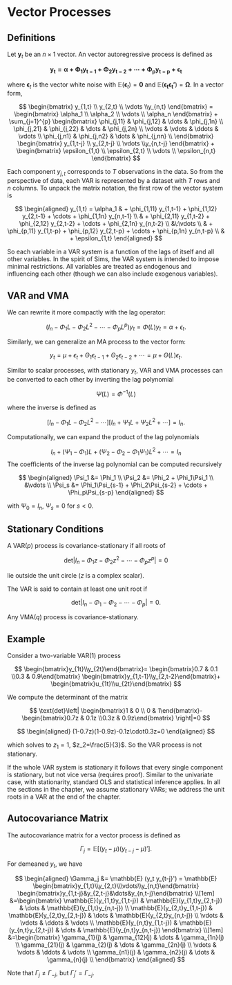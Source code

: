 # Vector Processes

## Definitions

Let $\boldsymbol y_t$ be an $n\times 1$ vector. An vector autoregressive
process is defined as

$$
\boldsymbol{y_t = \alpha + \Phi_1 y_{t-1} + \Phi_2 y_{t-2} +\cdots + \Phi_p y_{t-p} + \epsilon_t}
$$

where $\boldsymbol\epsilon_t$ is the vector white noise with
$\mathbb E(\boldsymbol\epsilon_t)=\boldsymbol 0$ and
$\mathbb E(\boldsymbol{\epsilon_t\epsilon_t'})=\boldsymbol\Omega$. In a
vector form,

$$
\begin{bmatrix}
y_{1,t} \\ y_{2,t} \\ \vdots \\y_{n,t}
\end{bmatrix} = 
\begin{bmatrix}
\alpha_1 \\ \alpha_2 \\ \vdots \\ \alpha_n
\end{bmatrix} +
\sum_{j=1}^{p}
\begin{bmatrix}
\phi_{j,11} & \phi_{j,12} & \dots & \phi_{j,1n} \\
\phi_{j,21} & \phi_{j,22} & \dots & \phi_{j,2n} \\
\vdots & \vdots & \ddots & \vdots \\
\phi_{j,n1} & \phi_{j,n2} & \dots & \phi_{j,nn} \\
\end{bmatrix}
\begin{bmatrix}
y_{1,t-j} \\ y_{2,t-j} \\ \vdots \\y_{n,t-j}
\end{bmatrix} +
\begin{bmatrix}
\epsilon_{1,t} \\ \epsilon_{2,t} \\ \vdots \\ \epsilon_{n,t}
\end{bmatrix}
$$

Each component $y_{j,t}$ corresponds to $T$ observations in the data. So
from the perspective of data, each VAR is represented by a dataset with
$T$ rows and $n$ columns. To unpack the matrix notation, the first row
of the vector system is

$$
\begin{aligned}
y_{1,t} = \alpha_1 
& + \phi_{1,11} y_{1,t-1} + \phi_{1,12} y_{2,t-1} + \cdots + \phi_{1,1n} y_{n,t-1} \\
& + \phi_{2,11} y_{1,t-2} + \phi_{2,12} y_{2,t-2} + \cdots + \phi_{2,1n} y_{n,t-2} \\
&\:\vdots \\
& + \phi_{p,11} y_{1,t-p} + \phi_{p,12} y_{2,t-p} + \cdots + \phi_{p,1n} y_{n,t-p} \\
& + \epsilon_{1,t}
\end{aligned}
$$

So each variable in a VAR system is a function of the lags of itself and
all other variables. In the spirit of Sims, the VAR system is intended
to impose minimal restrictions. All variables are treated as endogenous
and influencing each other (though we can also include exogenous
variables).

## VAR and VMA

We can rewrite it more compactly with the lag operator:

$$
(I_n - \Phi_1 L -\Phi_2 L^2 - \cdots -\Phi_p L^p) y_t = \Phi(L) y_t = \alpha + \epsilon_t.
$$

Similarly, we can generalize an MA process to the vector form:

$$
y_t = \mu + \epsilon_t + \Theta_1\epsilon_{t-1} + \Theta_2\epsilon_{t-2} + \cdots
= \mu + \Theta(L) \epsilon_t.
$$

Similar to scalar processes, with stationary $y_t$, VAR and VMA
processes can be converted to each other by inverting the lag polynomial

$$
\Psi(L) = \Phi^{-1}(L)
$$

where the inverse is defined as

$$
[I_n - \Phi_1 L -\Phi_2 L^2 - \cdots][I_n +\Psi_1 L + \Psi_2 L^2 + \cdots] = I_n.
$$

Computationally, we can expand the product of the lag polynomials

$$
I_n + (\Psi_1-\Phi_1)L + (\Psi_2-\Phi_2-\Phi_1\Psi_1)L^2 + \cdots = I_n
$$ The coefficients of the inverse lag polynomial can be computed
recursively

$$
\begin{aligned}
\Psi_1 &= \Phi_1 \\
\Psi_2 &= \Phi_2 + \Phi_1\Psi_1 \\
&\vdots \\
\Psi_s &= \Phi_1\Psi_{s-1} + \Phi_2\Psi_{s-2} + \cdots + \Phi_p\Psi_{s-p}
\end{aligned}
$$

with $\Psi_0=I_n$, $\Psi_s=0$ for $s<0$.

## Stationary Conditions

::: {#prp-vstat}
A VAR($p$) process is covariance-stationary if all roots of

$$
\text{det}|I_n- \Phi_1 z - \Phi_2 z^2 - \cdots - \Phi_p z^p| = 0
$$

lie outside the unit circle ($z$ is a complex scalar).

The VAR is said to contain at least one unit root if

$$
\text{det}|I_n- \Phi_1 - \Phi_2 - \cdots - \Phi_p | = 0.
$$

Any VMA($q$) process is covariance-stationary.
:::

::: {.callout-tip icon="false"}
## Example

Consider a two-variable VAR(1) process

$$
\begin{bmatrix}y_{1t}\\y_{2t}\end{bmatrix}=
\begin{bmatrix}0.7 & 0.1 \\0.3 & 0.9\end{bmatrix}
\begin{bmatrix}y_{1,t-1}\\y_{2,t-2}\end{bmatrix}+
\begin{bmatrix}u_{1t}\\u_{2t}\end{bmatrix}
$$

We compute the determinant of the matrix

$$
\text{det}\left| \begin{bmatrix}1 & 0 \\ 0 & 1\end{bmatrix}-
\begin{bmatrix}0.7z & 0.1z \\0.3z & 0.9z\end{bmatrix}
\right|=0
$$

$$
\begin{aligned}
(1-0.7z)(1-0.9z)-0.1z\cdot0.3z=0
\end{aligned}
$$

which solves to $z_1=1$, $z_2=\frac{5}{3}$. So the VAR process is not
stationary.
:::

If the whole VAR system is stationary it follows that every single
component is stationary, but not vice versa (requires proof). Similar to
the univariate case, with stationarity, standard OLS and statistical
inference applies. In all the sections in the chapter, we assume
stationary VARs; we address the unit roots in a VAR at the end of the
chapter.

## Autocovariance Matrix

The autocovariance matrix for a vector process is defined as

$$
\Gamma_j = \mathbb E [(y_t - \mu)(y_{t-j} - \mu)'].
$$

For demeaned $y_t$, we have

$$
\begin{aligned}
\Gamma_j &= \mathbb{E} (y_t y_{t-j}') = \mathbb{E}
\begin{bmatrix}y_{1,t}\\y_{2,t}\\\vdots\\y_{n,t}\end{bmatrix}
\begin{bmatrix}y_{1,t-j}&y_{2,t-j}&\dots&y_{n,t-j}\end{bmatrix} \\[1em] 
&=\begin{bmatrix}
\mathbb{E}(y_{1,t}y_{1,t-j}) & \mathbb{E}(y_{1,t}y_{2,t-j}) & \dots & \mathbb{E}(y_{1,t}y_{n,t-j}) \\
\mathbb{E}(y_{2,t}y_{1,t-j}) & \mathbb{E}(y_{2,t}y_{2,t-j}) & \dots & \mathbb{E}(y_{2,t}y_{n,t-j}) \\
\vdots & \vdots & \ddots & \vdots \\
\mathbb{E}(y_{n,t}y_{1,t-j}) & \mathbb{E}(y_{n,t}y_{2,t-j}) & \dots & \mathbb{E}(y_{n,t}y_{n,t-j}) 
\end{bmatrix} \\[1em]
&=\begin{bmatrix}
\gamma_{1}(j) & \gamma_{12}(j) & \dots & \gamma_{1n}(j) \\
\gamma_{21}(j) & \gamma_{2}(j) & \dots & \gamma_{2n}(j) \\
\vdots & \vdots & \ddots & \vdots \\
\gamma_{n1}(j) & \gamma_{n2}(j) & \dots & \gamma_{n}(j) \\
\end{bmatrix}
\end{aligned}
$$

Note that $\Gamma_j \neq \Gamma_{-j}$, but $\Gamma_j' = \Gamma_{-j}$.
